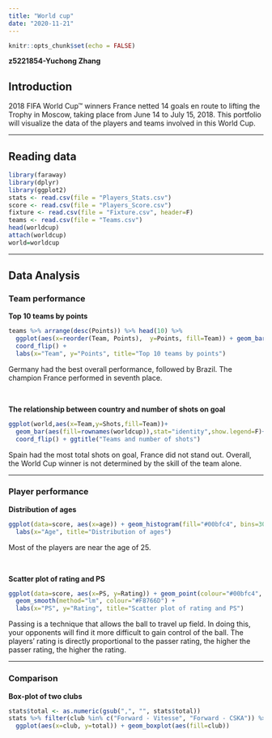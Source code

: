 ```yaml
---
title: "World cup"
date: "2020-11-21" 
---
```



```r
knitr::opts_chunk$set(echo = FALSE)
```

**z5221854-Yuchong Zhang**

## Introduction
2018 FIFA World Cup™ winners France netted 14 goals en route to lifting the Trophy in Moscow, taking place from June 14 to July 15, 2018. This portfolio will visualize the data of the players and teams involved in this World Cup.

***

## Reading data
```r
library(faraway)
library(dplyr)
library(ggplot2)
stats <- read.csv(file = "Players_Stats.csv")
score <- read.csv(file = "Players_Score.csv")
fixture <- read.csv(file = "Fixture.csv", header=F)
teams <- read.csv(file = "Teams.csv")
head(worldcup)
attach(worldcup)
world=worldcup
```

***

## Data Analysis

### Team performance

**Top 10 teams by points**
```r
teams %>% arrange(desc(Points)) %>% head(10) %>%
  ggplot(aes(x=reorder(Team, Points),  y=Points, fill=Team)) + geom_bar(stat="identity") +
  coord_flip() +
  labs(x="Team", y="Points", title="Top 10 teams by points")
```

Germany had the best overall performance, followed by Brazil. The champion France performed in seventh place.

<br/>

**The relationship between country and number of shots on goal**
```r
ggplot(world,aes(x=Team,y=Shots,fill=Team))+
  geom_bar(aes(fill=rownames(worldcup)),stat="identity",show.legend=F)+
  coord_flip() + ggtitle("Teams and number of shots")
```

Spain had the most total shots on goal, France did not stand out.
Overall, the World Cup winner is not determined by the skill of the team alone.

***

### Player performance

**Distribution of ages**
```r
ggplot(data=score, aes(x=age)) + geom_histogram(fill="#00bfc4", bins=30) + 
  labs(x="Age", title="Distribution of ages")
```

Most of the players are near the age of 25.

<br/>

**Scatter plot of rating and PS**
```r
ggplot(data=score, aes(x=PS, y=Rating)) + geom_point(colour="#00bfc4", alpha=0.2) +
  geom_smooth(method="lm", colour="#F8766D") +
  labs(x="PS", y="Rating", title="Scatter plot of rating and PS")
```

Passing is a technique that allows the ball to travel up field. In doing this, your opponents will find it more difficult to gain control of the ball.
The players' rating is directly proportional to the passer rating, the higher the passer rating, the higher the rating.

***

### Comparison

**Box-plot of two clubs**
```r
stats$total <- as.numeric(gsub(",", "", stats$total))
stats %>% filter(club %in% c("Forward - Vitesse", "Forward - CSKA")) %>%
  ggplot(aes(x=club, y=total)) + geom_boxplot(aes(fill=club))
```